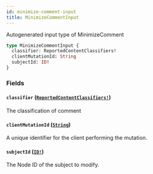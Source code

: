 ```yaml
---
id: minimize-comment-input
title: MinimizeCommentInput
---
```


Autogenerated input type of MinimizeComment

```graphql
type MinimizeCommentInput {
  classifier: ReportedContentClassifiers!
  clientMutationId: String
  subjectId: ID!
}
```

### Fields

#### `classifier` ([`ReportedContentClassifiers!`](/docs/api/enums/reported-content-classifiers))

The classification of comment

#### `clientMutationId` ([`String`](/docs/api/scalars/string))

A unique identifier for the client performing the mutation.

#### `subjectId` ([`ID!`](/docs/api/scalars/id))

The Node ID of the subject to modify.
